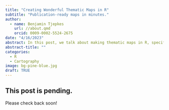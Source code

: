 ```yaml
---
title: "Creating Wonderful Thematic Maps in R"
subtitle: "Publication-ready maps in minutes."
author:
  - name: Benjamin Tjepkes  
    url: //about.qmd
    orcid: 0009-0002-5524-2675
date: "4/16/2023"
abstract: In this post, we talk about making thematic maps in R, specifically with the `tmap` package. There are several R packages for map creation, but `tmap` allows you to easily develop a thematic map in minutes.
abstract-title: ""
categories:
  - R
  - Cartography
image: bg-pine-blue.jpg
draft: TRUE
---
```


## This post is pending.

Please check back soon!


